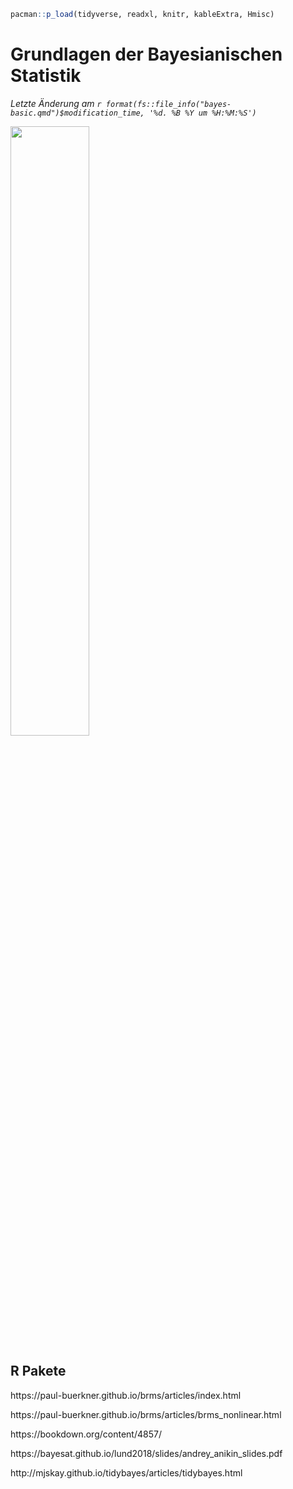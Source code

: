 ```r
pacman::p_load(tidyverse, readxl, knitr, kableExtra, Hmisc)
```

# Grundlagen der Bayesianischen Statistik

*Letzte Änderung am `r format(fs::file_info("bayes-basic.qmd")$modification_time, '%d. %B %Y um %H:%M:%S')`*

![](images/caution.png){fig-align="center" width="50%"}

## R Pakete

https://paul-buerkner.github.io/brms/articles/index.html

https://paul-buerkner.github.io/brms/articles/brms_nonlinear.html

https://bookdown.org/content/4857/

https://bayesat.github.io/lund2018/slides/andrey_anikin_slides.pdf

http://mjskay.github.io/tidybayes/articles/tidybayes.html
